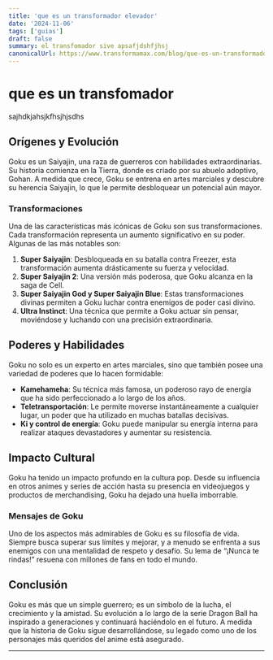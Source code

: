 ```yaml
---
title: 'que es un transformador elevador'
date: '2024-11-06'
tags: ['guias']
draft: false
summary: el transfomador sive apsafjdshfjhsj
canonicalUrl: https://www.transformamax.com/blog/que-es-un-transformador-elevador
---
```


# que es un transfomador

sajhdkjahsjkfhsjhjsdhs

## Orígenes y Evolución

Goku es un Saiyajin, una raza de guerreros con habilidades extraordinarias. Su historia comienza en la Tierra, donde es criado por su abuelo adoptivo, Gohan. A medida que crece, Goku se entrena en artes marciales y descubre su herencia Saiyajin, lo que le permite desbloquear un potencial aún mayor.

### Transformaciones

Una de las características más icónicas de Goku son sus transformaciones. Cada transformación representa un aumento significativo en su poder. Algunas de las más notables son:

1. **Super Saiyajin**: Desbloqueada en su batalla contra Freezer, esta transformación aumenta drásticamente su fuerza y velocidad.
2. **Super Saiyajin 2**: Una versión más poderosa, que Goku alcanza en la saga de Cell.
3. **Super Saiyajin God y Super Saiyajin Blue**: Estas transformaciones divinas permiten a Goku luchar contra enemigos de poder casi divino.
4. **Ultra Instinct**: Una técnica que permite a Goku actuar sin pensar, moviéndose y luchando con una precisión extraordinaria.

## Poderes y Habilidades

Goku no solo es un experto en artes marciales, sino que también posee una variedad de poderes que lo hacen formidable:

- **Kamehameha**: Su técnica más famosa, un poderoso rayo de energía que ha sido perfeccionado a lo largo de los años.
- **Teletransportación**: Le permite moverse instantáneamente a cualquier lugar, un poder que ha utilizado en muchas batallas decisivas.
- **Ki y control de energía**: Goku puede manipular su energía interna para realizar ataques devastadores y aumentar su resistencia.

## Impacto Cultural

Goku ha tenido un impacto profundo en la cultura pop. Desde su influencia en otros animes y series de acción hasta su presencia en videojuegos y productos de merchandising, Goku ha dejado una huella imborrable.

### Mensajes de Goku

Uno de los aspectos más admirables de Goku es su filosofía de vida. Siempre busca superar sus límites y mejorar, y a menudo se enfrenta a sus enemigos con una mentalidad de respeto y desafío. Su lema de “¡Nunca te rindas!” resuena con millones de fans en todo el mundo.

## Conclusión

Goku es más que un simple guerrero; es un símbolo de la lucha, el crecimiento y la amistad. Su evolución a lo largo de la serie Dragon Ball ha inspirado a generaciones y continuará haciéndolo en el futuro. A medida que la historia de Goku sigue desarrollándose, su legado como uno de los personajes más queridos del anime está asegurado.

---
